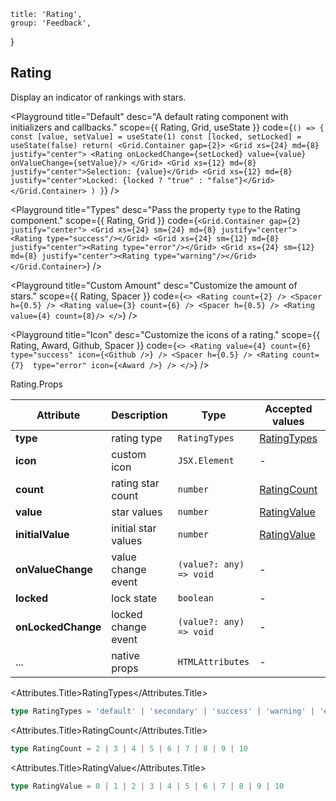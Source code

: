 
	title: 'Rating',
	group: 'Feedback',
}

## Rating

Display an indicator of rankings with stars.

<Playground
	title="Default"
	desc="A default rating component with initializers and callbacks."
	scope={{ Rating, Grid, useState }}
	code={`
() => {
  const [value, setValue] = useState(1)
  const [locked, setLocked] = useState(false)
  return(
    <Grid.Container gap={2}>
      <Grid xs={24} md={8} justify="center">
        <Rating onLockedChange={setLocked} value={value} onValueChange={setValue}/>
      </Grid>
      <Grid xs={12} md={8} justify="center">Selection: {value}</Grid>
      <Grid xs={12} md={8} justify="center">Locked: {locked ? "true" : "false"}</Grid>
    </Grid.Container>
  )
}
`}
/>

<Playground
	title="Types"
	desc="Pass the property `type` to the Rating component."
	scope={{ Rating, Grid }}
	code={`
<Grid.Container gap={2} justify="center">
  <Grid xs={24} sm={24} md={8} justify="center"><Rating type="success"/></Grid>
  <Grid xs={24} sm={12} md={8} justify="center"><Rating type="error"/></Grid>
  <Grid xs={24} sm={12} md={8} justify="center"><Rating type="warning"/></Grid>
</Grid.Container>
`}
/>

<Playground
	title="Custom Amount"
	desc="Customize the amount of stars."
	scope={{ Rating, Spacer }}
	code={`
<>
  <Rating count={2} />
  <Spacer h={0.5} />
  <Rating value={3} count={6} />
  <Spacer h={0.5} />
  <Rating value={4} count={8}/>
</>
`}
/>

<Playground
	title="Icon"
	desc="Customize the icons of a rating."
	scope={{ Rating, Award, Github, Spacer }}
	code={`
<>
  <Rating
     value={4}
     count={6}
     type="success"
     icon={<Github />} />
  <Spacer h={0.5} />
  <Rating count={7}  type="error" icon={<Award />} />
</>
`}
/>

<Attributes edit="/pages/en-us/components/rating.mdx">
<Attributes.Title>Rating.Props</Attributes.Title>

| Attribute          | Description         | Type                    | Accepted values             | Default   |
| ------------------ | ------------------- | ----------------------- | --------------------------- | --------- |
| **type**           | rating type         | `RatingTypes`           | [RatingTypes](#ratingtypes) | `default` |
| **icon**           | custom icon         | `JSX.Element`           | -                           | -         |
| **count**          | rating star count   | `number`                | [RatingCount](#ratingcount) | `5`       |
| **value**          | star values         | `number`                | [RatingValue](#ratingvalue) | -         |
| **initialValue**   | initial star values | `number`                | [RatingValue](#ratingvalue) | `1`       |
| **onValueChange**  | value change event  | `(value?: any) => void` | -                           | -         |
| **locked**         | lock state          | `boolean`               | -                           | `false`   |
| **onLockedChange** | locked change event | `(value?: any) => void` | -                           | -         |
| ...                | native props        | `HTMLAttributes`        | -                           | -         |

<Attributes.Title>RatingTypes</Attributes.Title>

```ts
type RatingTypes = 'default' | 'secondary' | 'success' | 'warning' | 'error'
```

<Attributes.Title>RatingCount</Attributes.Title>

```ts
type RatingCount = 2 | 3 | 4 | 5 | 6 | 7 | 8 | 9 | 10
```

<Attributes.Title>RatingValue</Attributes.Title>

```ts
type RatingValue = 0 | 1 | 2 | 3 | 4 | 5 | 6 | 7 | 8 | 9 | 10
```

</Attributes>

